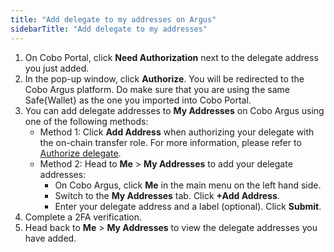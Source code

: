 ```yaml
---
title: "Add delegate to my addresses on Argus"
sidebarTitle: "Add delegate to my addresses"
---
```


1. On Cobo Portal, click **Need Authorization** next to the delegate address you just added.
2. In the pop-up window, click **Authorize**. You will be redirected to the Cobo Argus platform. Do make sure that you are using the same Safe&#123;Wallet&#125; as the one you imported into Cobo Portal.
3. You can add delegate addresses to **My Addresses** on Cobo Argus using one of the following methods:
    - Method 1: Click **Add Address** when authorizing your delegate with the on-chain transfer role.  For more information, please refer to [Authorize delegate](/cn/portal/smart-contract-wallets/authorize-delegate).
    - Method 2: Head to **Me** > **My Addresses** to add your delegate addresses:
        - On Cobo Argus, click **Me** in the main menu on the left hand side.
        - Switch to the **My Addresses** tab. Click **+Add Address**.
        - Enter your delegate address and a label (optional). Click **Submit**.
4. Complete a 2FA verification.
5. Head back to **Me** > **My Addresses** to view the delegate addresses you have added.
